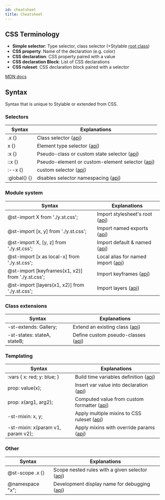 ```yaml
---
id: cheatsheet
title: Cheatsheet
---
```



## CSS Terminology

- **Simple selector**: Type selector, class selector (+Stylable [root class](../references/root.md))
- **CSS property**: Name of the declaration (e.g. color)
- **CSS declaration**: CSS property paired with a value
- **CSS declaration Block**: List of CSS declarations
- **CSS ruleset**: CSS declaration block paired with a selector

[MDN docs](https://developer.mozilla.org/en-US/docs/Learn/CSS/Introduction_to_CSS/Syntax#CSS_Declarations)

## Syntax

Syntax that is unique to Stylable or extended from CSS.

### Selectors

| Syntax                                                                     | Explanations                                                                        |
| -------------------------------------------------------------------------- | ----------------------------------------------------------------------------------- |
| <CodeBlock language="css" className="inline-code">.x {}</CodeBlock>        | Class selector ([api](../references/class-selectors.md))                            |
| <CodeBlock language="css" className="inline-code">x {}</CodeBlock>         | Element type selector ([api](../references/tag-selectors.md))                       |
| <CodeBlock language="css" className="inline-code">:x {}</CodeBlock>        | Pseudo-class or custom state selector ([api](../references/pseudo-classes.md))      |
| <CodeBlock language="css" className="inline-code">::x {}</CodeBlock>       | Pseudo-element or custom-element selector ([api](../references/pseudo-elements.md)) |
| <CodeBlock language="css" className="inline-code">:--x {}</CodeBlock>      | custom selector ([api](../references/custom-selectors.md))                          |
| <CodeBlock language="css" className="inline-code">:global() {}</CodeBlock> | disables selector namespacing ([api](../references/global-selectors.md))            |

### Module system

| Syntax                                                                                                          | Explanations                                                               |
| --------------------------------------------------------------------------------------------------------------- | -------------------------------------------------------------------------- |
| <CodeBlock language="css" className="inline-code">@st-import X from './y.st.css';</CodeBlock>                   | Import stylesheet's root ([api](../references/imports.md#default-import))  |
| <CodeBlock language="css" className="inline-code">@st-import [x, y] from './y.st.css';</CodeBlock>              | Import named exports ([api](../references/imports.md#named-import))        |
| <CodeBlock language="css" className="inline-code">@st-import X, [y, z] from './y.st.css';</CodeBlock>           | Import default & named ([api](../references/imports.md#named-import))      |
| <CodeBlock language="css" className="inline-code">@st-import [x as local-x] from './y.st.css';</CodeBlock>      | Local alias for named import ([api](../references/imports.md#local-alias)) |
| <CodeBlock language="css" className="inline-code">@st-import [keyframes(x1, x2)] from './y.st.css';</CodeBlock> | Import keyframes ([api](../references/keyframes#import-and-export))        |
| <CodeBlock language="css" className="inline-code">@st-import [layers(x1, x2)] from './y.st.css';</CodeBlock>    | Import layers ([api](../references/layer#import-and-export))               |

### Class extensions

| Syntax                                                                                    | Explanations                                                          |
| ----------------------------------------------------------------------------------------- | --------------------------------------------------------------------- |
| <CodeBlock language="css" className="inline-code">-st-extends: Gallery;</CodeBlock>       | Extend an existing class ([api](../references/extend-stylesheet.md))  |
| <CodeBlock language="css" className="inline-code">-st-states: stateA, stateB;</CodeBlock> | Define custom pseudo-classes ([api](../references/pseudo-classes.md)) |

### Templating

| Syntax                                                                                          | Explanations                                                                            |
| ----------------------------------------------------------------------------------------------- | --------------------------------------------------------------------------------------- |
| <CodeBlock language="css" className="inline-code">:vars { x: red; y: blue; }</CodeBlock>        | Build time variables definition ([api](../references/variables.md#use-in-stylesheet))   |
| <CodeBlock language="css" className="inline-code">prop: value(x);</CodeBlock>                   | Insert var value into declaration ([api](../references/variables.md#use-in-stylesheet)) |
| <CodeBlock language="css" className="inline-code">prop: x(arg1, arg2);</CodeBlock>              | Computed value from custom formatter ([api](../references/formatters.md))               |
| <CodeBlock language="css" className="inline-code">-st-mixin: x, y;</CodeBlock>                  | Apply multiple mixins to CSS ruleset ([api](../references/mixins.md))                   |
| <CodeBlock language="css" className="inline-code">-st-mixin: x(param v1, param v2);</CodeBlock> | Apply mixins with override params ([api](../references/mixins.md))                      |

### Other

| Syntax                                                                        | Explanations                                                                |
| ----------------------------------------------------------------------------- | --------------------------------------------------------------------------- |
| <CodeBlock language="css" className="inline-code">@st-scope .x {}</CodeBlock> | Scope nested rules with a given selector ([api](../references/st-scope.md)) |
| <CodeBlock language="css" className="inline-code">@namespace "x";</CodeBlock> | Development display name for debugging ([api](../references/namespace.md))  |
